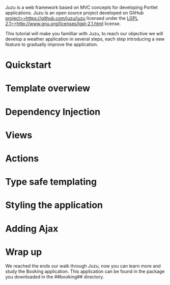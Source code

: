 
Juzu is a web framework based on MVC concepts for developing Portlet applications. Juzu is an
open source project developed on GitHub [[project>>https://github.com/juzu/juzu]] licensed under the
[[LGPL 2.1>>http://www.gnu.org/licenses/lgpl-2.1.html]] license.

This tutorial will make you familliar with Juzu, to reach our objective we will develop a weather application
in several steps, each step introducing a new feature to gradually improve the application.

= Quickstart {{anchor id=quickstart /}} =

{{include document=tutorial/weather1.wiki/}}

= Template overwiew {{anchor id=template_overview /}} =

{{include document=tutorial/weather2.wiki/}}

= Dependency Injection {{anchor id=dependency_injection /}} =

{{include document=tutorial/weather3.wiki/}}

= Views {{anchor id=views /}} =

{{include document=tutorial/weather4.wiki/}}

= Actions {{anchor id=actions /}} =

{{include document=tutorial/weather5.wiki/}}

= Type safe templating {{anchor id=type_safe_templating /}} =

{{include document=tutorial/weather6.wiki/}}

= Styling the application {{anchor id=styled /}} =

{{include document=tutorial/weather7.wiki/}}

= Adding Ajax {{anchor id=ajax /}} =

{{include document=tutorial/weather8.wiki/}}

= Wrap up =

We reached the ends our walk through Juzu, now you can learn more and study the Booking application. This application
can be found in the package you downloaded in the ##booking## directory.
